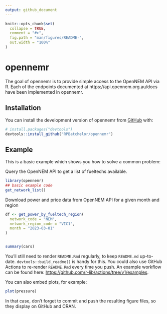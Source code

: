 ```yaml
---
output: github_document
---
```


<!-- README.md is generated from README.Rmd. Please edit that file -->

```r
knitr::opts_chunk$set(
  collapse = TRUE,
  comment = "#>",
  fig.path = "man/figures/README-",
  out.width = "100%"
)
```

# opennemr

<!-- badges: start -->
<!-- badges: end -->

The goal of opennemr is to provide simple access to the OpenNEM API via R. 
Each of the endpoints documented at https://api.opennem.org.au/docs have been
implemented in opennemr. 

## Installation

You can install the development version of opennemr from [GitHub](https://github.com/) with:

``` r
# install.packages("devtools")
devtools::install_github("RPBatchelor/opennemr")
```

## Example

This is a basic example which shows you how to solve a common problem:

Query the OpenNEM API to get a list of fueltechs available.

```r
library(opennemr)
## basic example code
get_network_list()
```


Download power and price data from OpenNEM API for a given month and region

```r

df <- get_power_by_fueltech_region(
  network_code = "NEM",
  network_region_code = "VIC1",
  month = "2023-03-01"
)



```



```r
summary(cars)
```

You'll still need to render `README.Rmd` regularly, to keep `README.md` up-to-date. `devtools::build_readme()` is handy for this. You could also use GitHub Actions to re-render `README.Rmd` every time you push. An example workflow can be found here: <https://github.com/r-lib/actions/tree/v1/examples>.

You can also embed plots, for example:

```r
plot(pressure)
```

In that case, don't forget to commit and push the resulting figure files, so they display on GitHub and CRAN.
